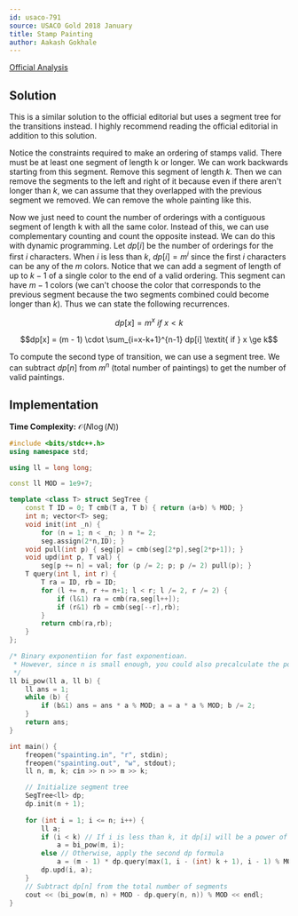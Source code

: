 ```yaml
---
id: usaco-791
source: USACO Gold 2018 January
title: Stamp Painting
author: Aakash Gokhale
---
```


[Official Analysis](http://www.usaco.org/current/data/sol_spainting_gold_jan18.html)

## Solution

This is a similar solution to the official editorial but uses a segment tree for the transitions instead. I highly recommend reading the official editorial in addition to this solution.

Notice the constraints required to make an ordering of stamps valid. There must be at least one segment of length k or longer. We can work backwards starting from this segment. Remove this segment of length $k$. Then we can remove the segments to the left and right of it because even if there aren't longer than $k$, we can assume that they overlapped with the previous segment we removed. We can remove the whole painting like this.

Now we just need to count the number of orderings with a contiguous segment of length k with all the same color. Instead of this, we can use complementary counting and count the opposite instead. We can do this with dynamic programming. Let $dp[i]$ be the number of orderings for the first $i$ characters. When $i$ is less than $k$, $dp[i] = m^i$ since the first $i$ characters can be any of the $m$ colors. Notice that we can add a segment of length of up to $k - 1$ of a single color to the end of a valid ordering. This segment can have $m - 1$ colors (we can't choose the color that corresponds to the previous segment because the two segments combined could become longer than $k$). Thus we can state the following recurrences.

$$dp[x] = m^x \textit{  if  } x < k$$


$$dp[x] = (m - 1) \cdot \sum_{i=x-k+1}^{n-1} dp[i] \textit{  if  } x \ge k$$

To compute the second type of transition, we can use a segment tree. We can subtract $dp[n]$ from $m^n$ (total number of paintings) to get the number of valid paintings.

## Implementation

**Time Complexity:** $\mathcal{O}(N \log(N))$

<LanguageSection>

<CPPSection>

```cpp
#include <bits/stdc++.h>
using namespace std;

using ll = long long;

const ll MOD = 1e9+7;

template <class T> struct SegTree { 
	const T ID = 0; T cmb(T a, T b) { return (a+b) % MOD; } 
	int n; vector<T> seg;
	void init(int _n) { 
		for (n = 1; n < _n; ) n *= 2; 
		seg.assign(2*n,ID); }
	void pull(int p) { seg[p] = cmb(seg[2*p],seg[2*p+1]); }
	void upd(int p, T val) {
		seg[p += n] = val; for (p /= 2; p; p /= 2) pull(p); }
	T query(int l, int r) {
		T ra = ID, rb = ID;
		for (l += n, r += n+1; l < r; l /= 2, r /= 2) {
			if (l&1) ra = cmb(ra,seg[l++]);
			if (r&1) rb = cmb(seg[--r],rb);
		}
		return cmb(ra,rb);
	}
};

/* Binary exponentiion for fast exponentioan.
 * However, since n is small enough, you could also precalculate the powers of m instead
 */
ll bi_pow(ll a, ll b) {
	ll ans = 1;
	while (b) {
		if (b&1) ans = ans * a % MOD; a = a * a % MOD; b /= 2;
	}
	return ans;
}

int main() {
	freopen("spainting.in", "r", stdin);
	freopen("spainting.out", "w", stdout);
	ll n, m, k; cin >> n >> m >> k;

	// Initialize segment tree
	SegTree<ll> dp;
	dp.init(n + 1);
	
	for (int i = 1; i <= n; i++) {
		ll a;
		if (i < k) // If i is less than k, it dp[i] will be a power of m
			a = bi_pow(m, i);
		else // Otherwise, apply the second dp formula
			a = (m - 1) * dp.query(max(1, i - (int) k + 1), i - 1) % MOD;
		dp.upd(i, a);
	}
	// Subtract dp[n] from the total number of segments
	cout << (bi_pow(m, n) + MOD - dp.query(n, n)) % MOD << endl;
}
```

</CPPSection>

</LanguageSection>
